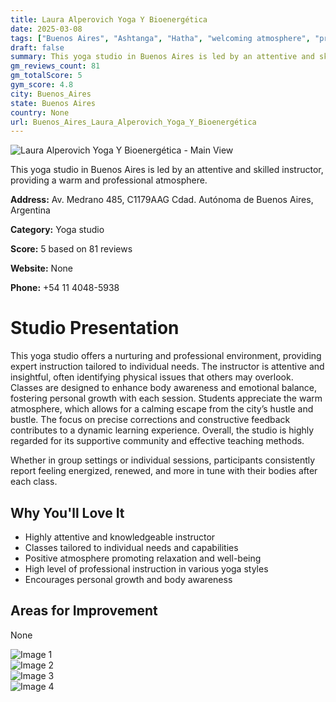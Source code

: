 ```yaml
---
title: Laura Alperovich Yoga Y Bioenergética
date: 2025-03-08
tags: ["Buenos Aires", "Ashtanga", "Hatha", "welcoming atmosphere", "professional instruction", "Buenos Aires"]  
draft: false
summary: This yoga studio in Buenos Aires is led by an attentive and skilled instructor, providing a warm and professional atmosphere.
gm_reviews_count: 81
gm_totalScore: 5
gym_score: 4.8
city: Buenos_Aires
state: Buenos Aires
country: None
url: Buenos_Aires_Laura_Alperovich_Yoga_Y_Bioenergética
---
```


<div className="aspect-[16/9] relative my-8">
  <img 
    src="https://lh5.googleusercontent.com/p/AF1QipPzCI26dQRK3RRa9ZFL5l0k1UTxBCk43TIaXAu7=w1920-h1080-k-no"
    alt="Laura Alperovich Yoga Y Bioenergética - Main View"
    className="object-cover absolute inset-0 w-full h-full rounded-lg"
  />
</div>

This yoga studio in Buenos Aires is led by an attentive and skilled instructor, providing a warm and professional atmosphere.

**Address:** Av. Medrano 485, C1179AAG Cdad. Autónoma de Buenos Aires, Argentina

**Category:** Yoga studio

**Score:** 5 based on 81 reviews

**Website:** None

**Phone:** +54 11 4048-5938

# Studio Presentation

This yoga studio offers a nurturing and professional environment, providing expert instruction tailored to individual needs. The instructor is attentive and insightful, often identifying physical issues that others may overlook. Classes are designed to enhance body awareness and emotional balance, fostering personal growth with each session. Students appreciate the warm atmosphere, which allows for a calming escape from the city’s hustle and bustle. The focus on precise corrections and constructive feedback contributes to a dynamic learning experience. Overall, the studio is highly regarded for its supportive community and effective teaching methods.

Whether in group settings or individual sessions, participants consistently report feeling energized, renewed, and more in tune with their bodies after each class.

## Why You'll Love It

- Highly attentive and knowledgeable instructor
- Classes tailored to individual needs and capabilities
- Positive atmosphere promoting relaxation and well-being
- High level of professional instruction in various yoga styles
- Encourages personal growth and body awareness

## Areas for Improvement

None

<div className="grid grid-cols-1 xl:grid-cols-2 gap-4 my-8">
<div className="aspect-[4/3] relative"><img src="https://lh3.googleusercontent.com/p/AF1QipO33mQL1K1Sms_iG5FH9ObgoYU-A8wXvHuIEMhS=w1920-h1080-k-no" alt="Image 1" className="object-cover absolute inset-0 w-full h-full rounded-lg" /></div>
<div className="aspect-[4/3] relative"><img src="https://lh5.googleusercontent.com/p/AF1QipN-Z2G1GOBXnjfrHtqtVYFYNg3UKFkt6LGVcGDP=w1920-h1080-k-no" alt="Image 2" className="object-cover absolute inset-0 w-full h-full rounded-lg" /></div>
<div className="aspect-[4/3] relative"><img src="https://lh5.googleusercontent.com/p/AF1QipN81HRMiaBrQuxJ6SMxuJi2_DtZHns7hrXBIXUX=w1920-h1080-k-no" alt="Image 3" className="object-cover absolute inset-0 w-full h-full rounded-lg" /></div>
<div className="aspect-[4/3] relative"><img src="https://lh5.googleusercontent.com/p/AF1QipOHzyW8P4YQCip_1Qctb4C1ertujxeHXOeZCfy8=w1920-h1080-k-no" alt="Image 4" className="object-cover absolute inset-0 w-full h-full rounded-lg" /></div>
</div>